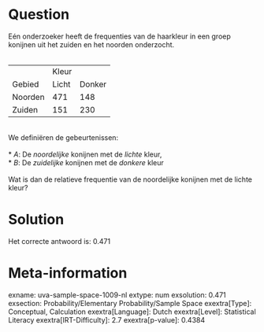 Question
========

Eén onderzoeker heeft de frequenties van de haarkleur in een groep
konijnen uit het zuiden en het noorden onderzocht.\
\

  --------- ------- --------
            Kleur    
  Gebied    Licht   Donker
  Noorden   471     148
  Zuiden    151     230
  --------- ------- --------

\
We definiëren de gebeurtenissen:\
\
* *A*: De *noordelijke* konijnen met de *lichte* kleur,\
* *B*: De *zuidelijke* konijnen met de *donkere* kleur\
\
Wat is dan de relatieve frequentie van de noordelijke konijnen met de
lichte kleur?

Solution
========

Het correcte antwoord is: 0.471

Meta-information
================
exname: uva-sample-space-1009-nl
extype: num
exsolution: 0.471
exsection: Probability/Elementary Probability/Sample Space
exextra[Type]: Conceptual, Calculation
exextra[Language]: Dutch
exextra[Level]: Statistical Literacy
exextra[IRT-Difficulty]: 2.7
exextra[p-value]: 0.4384
